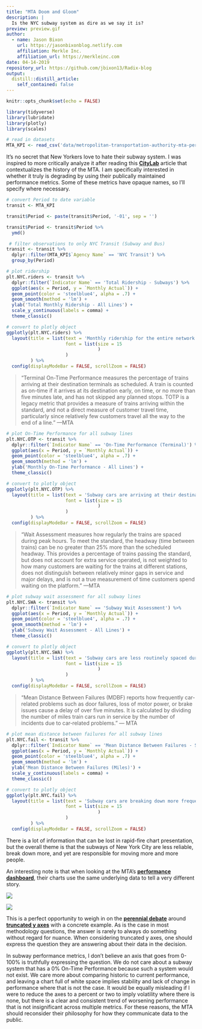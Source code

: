 ```yaml
---
title: "MTA Doom and Gloom"
description: |
  Is the NYC subway system as dire as we say it is?
preview: preview.gif   
author:
  - name: Jason Bixon
    url: https://jasonbixonblog.netlify.com
    affiliation: Merkle Inc.
    affiliation_url: https://merkleinc.com
date: 04-14-2019
repository_url: https://github.com/jbixon13/Radix-blog
output:
  distill::distill_article:
    self_contained: false
---
```


```r
knitr::opts_chunk$set(echo = FALSE)
```


```r
library(tidyverse)
library(lubridate)
library(plotly)
library(scales)
```


```r
# read in datasets 
MTA_KPI <- read_csv('data/metropolitan-transportation-authority-mta-performance-indicators-per-agency-beginning-2008.csv')    # MTA KPI performance data 
```


It's no secret that New Yorkers love to hate their subway system. I was inspired to more critically analyze it after reading this [**CityLab**](https://www.citylab.com/transportation/2018/04/why-new-york-city-stopped-building-subways/557567/) article that contextualizes the history of the MTA. I am specifically interested in whether it truly is degrading by using their publically maintained performance metrics. Some of these metrics have opaque names, so I'll specify where necessary. 


```r
# convert Period to date variable
transit <- MTA_KPI

transit$Period <- paste(transit$Period, '-01', sep = '')

transit$Period <- transit$Period %>%
  ymd()

 # filter observations to only NYC Transit (Subway and Bus)
transit <- transit %>% 
  dplyr::filter(MTA_KPI$`Agency Name` == 'NYC Transit') %>%
  group_by(Period) 
```

```r
# plot ridership 
plt.NYC.riders <- transit %>% 
  dplyr::filter(`Indicator Name` == 'Total Ridership - Subways') %>%
  ggplot(aes(x = Period, y = `Monthly Actual`)) + 
  geom_point(color = 'steelblue4', alpha = .7) + 
  geom_smooth(method = 'lm') + 
  ylab('Total Monthly Ridership - All Lines') +
  scale_y_continuous(labels = comma) +
  theme_classic()

# convert to plotly object
ggplotly(plt.NYC.riders) %>%
  layout(title = list(text = 'Monthly ridership for the entire network has increased.',
                      font = list(size = 15
                                  )
                      )
         ) %>% 
  config(displayModeBar = FALSE, scrollZoom = FALSE)
```

> "Terminal On-Time Performance measures the percentage of trains arriving at their destination terminals as scheduled. A train is counted as on-time if it arrives at its destination early, on time, or no more than five minutes late, and has not skipped any planned stops. TOTP is a legacy metric that provides a measure of trains arriving within the standard, and not a direct measure of customer travel time, particularly since relatively few customers travel all the way to the end of a line." ---MTA

```r
# plot On-Time Performance for all subway lines
plt.NYC.OTP <- transit %>% 
  dplyr::filter(`Indicator Name` == 'On-Time Performance (Terminal)') %>%
  ggplot(aes(x = Period, y = `Monthly Actual`)) + 
  geom_point(color = 'steelblue4', alpha = .7) + 
  geom_smooth(method = 'lm') + 
  ylab('Monthly On-Time Performance - All Lines') +
  theme_classic()

# convert to plotly object
ggplotly(plt.NYC.OTP) %>% 
  layout(title = list(text = 'Subway cars are arriving at their destination on schedule less.',
                      font = list(size = 15
                                  )
                      )
         ) %>% 
  config(displayModeBar = FALSE, scrollZoom = FALSE)
```

> "Wait Assessment measures how regularly the trains are spaced during peak hours. To meet the standard, the headway (time between trains) can be no greater than 25% more than the scheduled headway. This provides a percentage of trains passing the standard, but does not account for extra service operated, is not weighted to how many customers are waiting for the trains at different stations, does not distinguish between relatively minor gaps in service and major delays, and is not a true measurement of time customers spend waiting on the platform." ---MTA

```r
# plot subway wait assessment for all subway lines
plt.NYC.SWA <- transit %>% 
  dplyr::filter(`Indicator Name` == 'Subway Wait Assessment') %>%
  ggplot(aes(x = Period, y = `Monthly Actual`)) + 
  geom_point(color = 'steelblue4', alpha = .7) + 
  geom_smooth(method = 'lm') +
  ylab('Subway Wait Assessment - All Lines') +
  theme_classic()

# convert to plotly object
ggplotly(plt.NYC.SWA) %>% 
  layout(title = list(text = 'Subway cars are less routinely spaced during peak hours.', 
                      font = list(size = 15
                                  )
                      )
         ) %>% 
  config(displayModeBar = FALSE, scrollZoom = FALSE) 
```

> "Mean Distance Between Failures (MDBF) reports how frequently car-related problems such as door failures, loss of motor power, or brake issues cause a delay of over five minutes. It is calculated by dividing the number of miles train cars run in service by the number of incidents due to car‐related problems." --- MTA

```r
# plot mean distance between failures for all subway lines 
plt.NYC.fail <- transit %>% 
  dplyr::filter(`Indicator Name` == 'Mean Distance Between Failures - Subways') %>%
  ggplot(aes(x = Period, y = `Monthly Actual`)) + 
  geom_point(color = 'steelblue4', alpha = .7) + 
  geom_smooth(method = 'lm') +
  ylab('Mean Distance Between Failures (Miles)') +
  scale_y_continuous(labels = comma) +
  theme_classic()

# convert to plotly object
ggplotly(plt.NYC.fail) %>% 
  layout(title = list(text = 'Subway cars are breaking down more frequently.',
                      font = list(size = 15
                                  )
                      )
         ) %>% 
  config(displayModeBar = FALSE, scrollZoom = FALSE)
```

There is a lot of information that can be lost in rapid-fire chart presentation, but the overall theme is that the subways of New York City are less reliable, break down more, and yet are responsible for moving more and more people.

An interesting note is that when looking at the MTA's [**performance dashboard**](http://dashboard.mta.info/), their charts use the same underlying data to tell a very different story. 

![](MTA-dash2.jpg)

![](MTA-dash1.jpg)

This is a perfect opportunity to weigh in on the [**perennial debate**](https://qz.com/418083/its-ok-not-to-start-your-y-axis-at-zero/) around [**truncated y axes**](https://guides.library.duke.edu/datavis/topten) with a concrete example. As is the case in most methodology questions, the answer is rarely to always do something without regard for nuance. When considering truncated y axes, one should express the question they are answering about their data in the decision.  

In subway performance metrics, I don't believe an axis that goes from 0-100% is truthfully expressing the question. We do not care about a subway system that has a 0% On-Time Performance because such a system would not exist. We care more about comparing historic to current performance, and leaving a chart full of white space implies stability and lack of change in performance where that is not the case. It would be equally misleading if I were to reduce the axes to a percent or two to imply volatility where there is none, but there is a clear and consistent trend of worsening performance that is not insignificant across multiple metrics. For these reasons, the MTA should reconsider their philosophy for how they communicate data to the public.   